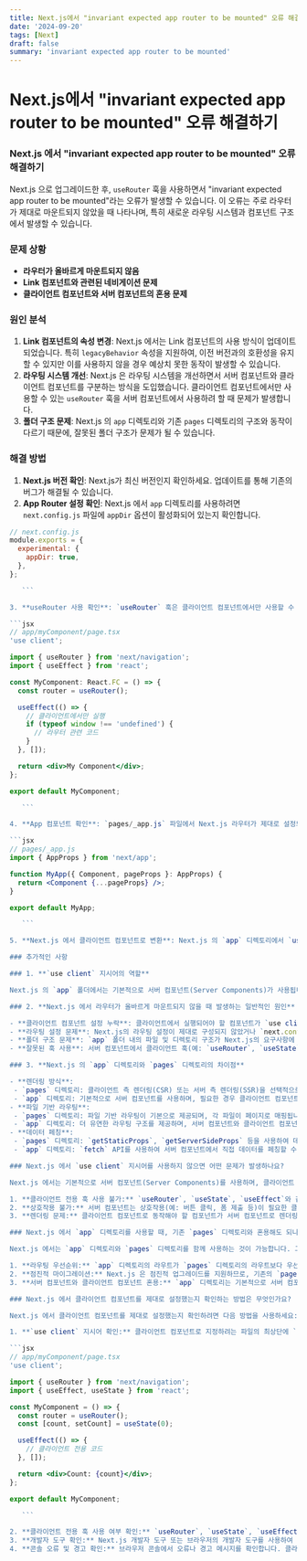 ```yaml
---
title: Next.js에서 "invariant expected app router to be mounted" 오류 해결하기
date: '2024-09-20'
tags: [Next]
draft: false
summary: 'invariant expected app router to be mounted'
---
```


# Next.js에서 "invariant expected app router to be mounted" 오류 해결하기

### Next.js 에서 "invariant expected app router to be mounted" 오류 해결하기

Next.js 으로 업그레이드한 후, `useRouter` 훅을 사용하면서 "invariant expected app router to be mounted"라는 오류가 발생할 수 있습니다. 이 오류는 주로 라우터가 제대로 마운트되지 않았을 때 나타나며, 특히 새로운 라우팅 시스템과 컴포넌트 구조에서 발생할 수 있습니다.

### 문제 상황

- **라우터가 올바르게 마운트되지 않음**
- **Link 컴포넌트와 관련된 네비게이션 문제**
- **클라이언트 컴포넌트와 서버 컴포넌트의 혼용 문제**

### 원인 분석

1. **Link 컴포넌트의 속성 변경**: Next.js 에서는 Link 컴포넌트의 사용 방식이 업데이트되었습니다. 특히 `legacyBehavior` 속성을 지원하여, 이전 버전과의 호환성을 유지할 수 있지만 이를 사용하지 않을 경우 예상치 못한 동작이 발생할 수 있습니다.
2. **라우팅 시스템 개선**: Next.js 은 라우팅 시스템을 개선하면서 서버 컴포넌트와 클라이언트 컴포넌트를 구분하는 방식을 도입했습니다. 클라이언트 컴포넌트에서만 사용할 수 있는 `useRouter` 훅을 서버 컴포넌트에서 사용하려 할 때 문제가 발생합니다.
3. **폴더 구조 문제**: Next.js 의 `app` 디렉토리와 기존 `pages` 디렉토리의 구조와 동작이 다르기 때문에, 잘못된 폴더 구조가 문제가 될 수 있습니다.

### 해결 방법

1. **Next.js 버전 확인**: Next.js가 최신 버전인지 확인하세요. 업데이트를 통해 기존의 버그가 해결될 수 있습니다.
2. **App Router 설정 확인**: Next.js 에서 `app` 디렉토리를 사용하려면 `next.config.js` 파일에 `appDir` 옵션이 활성화되어 있는지 확인합니다.

````jsx
// next.config.js
module.exports = {
  experimental: {
    appDir: true,
  },
};

   ```

3. **useRouter 사용 확인**: `useRouter` 훅은 클라이언트 컴포넌트에서만 사용할 수 있습니다. 따라서 `use client` 지시어를 사용하여 해당 컴포넌트를 클라이언트 컴포넌트로 변환해야 합니다.

```jsx
// app/myComponent/page.tsx
'use client';

import { useRouter } from 'next/navigation';
import { useEffect } from 'react';

const MyComponent: React.FC = () => {
  const router = useRouter();

  useEffect(() => {
    // 클라이언트에서만 실행
    if (typeof window !== 'undefined') {
      // 라우터 관련 코드
    }
  }, []);

  return <div>My Component</div>;
};

export default MyComponent;

   ```

4. **App 컴포넌트 확인**: `pages/_app.js` 파일에서 Next.js 라우터가 제대로 설정되었는지 확인합니다. 기본적으로 Next.js는 `pages/_app.js` 파일을 사용하여 페이지 전환을 처리합니다.

```jsx
// pages/_app.js
import { AppProps } from 'next/app';

function MyApp({ Component, pageProps }: AppProps) {
  return <Component {...pageProps} />;
}

export default MyApp;

   ```

5. **Next.js 에서 클라이언트 컴포넌트로 변환**: Next.js 의 `app` 디렉토리에서 `useRouter` 훅을 사용하는 컴포넌트는 클라이언트 컴포넌트로 변환되어야 합니다. 이를 위해 파일 상단에 `'use client';`를 추가합니다.

### 추가적인 사항

### 1. **`use client` 지시어의 역할**

Next.js 의 `app` 폴더에서는 기본적으로 서버 컴포넌트(Server Components)가 사용됩니다. 하지만 클라이언트 측에서 실행되어야 하는 코드(예: `useRouter`, `useState`, `useEffect` 등)가 있을 경우, 해당 컴포넌트를 클라이언트 컴포넌트로 지정하기 위해 `'use client';` 지시어를 사용합니다.

### 2. **Next.js 에서 라우터가 올바르게 마운트되지 않을 때 발생하는 일반적인 원인**

- **클라이언트 컴포넌트 설정 누락**: 클라이언트에서 실행되어야 할 컴포넌트가 `use client` 지시어로 지정되지 않은 경우.
- **라우팅 설정 문제**: Next.js의 라우팅 설정이 제대로 구성되지 않았거나 `next.config.js` 파일에서 `experimental.appDir` 설정이 활성화되지 않은 경우.
- **폴더 구조 문제**: `app` 폴더 내의 파일 및 디렉토리 구조가 Next.js의 요구사항에 맞지 않는 경우.
- **잘못된 훅 사용**: 서버 컴포넌트에서 클라이언트 훅(예: `useRouter`, `useState`, `useEffect`)을 사용한 경우.

### 3. **Next.js 의 `app` 디렉토리와 `pages` 디렉토리의 차이점**

- **렌더링 방식**:
 - `pages` 디렉토리: 클라이언트 측 렌더링(CSR) 또는 서버 측 렌더링(SSR)을 선택적으로 사용할 수 있습니다.
 - `app` 디렉토리: 기본적으로 서버 컴포넌트를 사용하며, 필요한 경우 클라이언트 컴포넌트로 지정할 수 있습니다.
- **파일 기반 라우팅**:
 - `pages` 디렉토리: 파일 기반 라우팅이 기본으로 제공되며, 각 파일이 페이지로 매핑됩니다.
 - `app` 디렉토리: 더 유연한 라우팅 구조를 제공하며, 서버 컴포넌트와 클라이언트 컴포넌트를 혼합하여 사용할 수 있습니다.
- **데이터 페칭**:
 - `pages` 디렉토리: `getStaticProps`, `getServerSideProps` 등을 사용하여 데이터를 페칭합니다.
 - `app` 디렉토리: `fetch` API를 사용하여 서버 컴포넌트에서 직접 데이터를 페칭할 수 있습니다.

### Next.js 에서 `use client` 지시어를 사용하지 않으면 어떤 문제가 발생하나요?

Next.js 에서는 기본적으로 서버 컴포넌트(Server Components)를 사용하며, 클라이언트 컴포넌트(Client Components)는 명시적으로 지정해야 합니다. `use client` 지시어를 사용하지 않으면 다음과 같은 문제가 발생할 수 있습니다:

1. **클라이언트 전용 훅 사용 불가:** `useRouter`, `useState`, `useEffect`와 같은 클라이언트 전용 훅을 서버 컴포넌트에서 사용할 경우 오류가 발생합니다. 서버 컴포넌트는 서버 측에서만 실행되기 때문에 클라이언트 측 훅과 호환되지 않습니다.
2. **상호작용 불가:** 서버 컴포넌트는 상호작용(예: 버튼 클릭, 폼 제출 등)이 필요한 클라이언트 측 기능을 처리할 수 없습니다. `use client` 지시어를 사용하여 클라이언트 컴포넌트로 지정하지 않으면 이러한 상호작용이 동작하지 않습니다.
3. **렌더링 문제:** 클라이언트 컴포넌트로 동작해야 할 컴포넌트가 서버 컴포넌트로 렌더링될 경우, 예상치 못한 렌더링 문제나 UI 오류가 발생할 수 있습니다. 클라이언트 컴포넌트로 명시적으로 지정하지 않으면, 컴포넌트의 상태 관리 및 DOM 조작이 제대로 작동하지 않습니다.

### Next.js 에서 `app` 디렉토리를 사용할 때, 기존 `pages` 디렉토리와 혼용해도 되나요?

Next.js 에서는 `app` 디렉토리와 `pages` 디렉토리를 함께 사용하는 것이 가능합니다. 그러나 다음과 같은 사항을 고려해야 합니다:

1. **라우팅 우선순위:** `app` 디렉토리의 라우트가 `pages` 디렉토리의 라우트보다 우선합니다. 즉, 동일한 경로가 두 디렉토리 모두에 존재할 경우, `app` 디렉토리의 라우트가 먼저 적용됩니다.
2. **점진적 마이그레이션:** Next.js 은 점진적 업그레이드를 지원하므로, 기존의 `pages` 디렉토리를 유지하면서 `app` 디렉토리로 점진적으로 전환할 수 있습니다. 이 방법은 기존 프로젝트를 한 번에 모두 전환하는 데 따른 위험을 줄이는 데 유리합니다.
3. **서버 컴포넌트와 클라이언트 컴포넌트 혼용:** `app` 디렉토리는 기본적으로 서버 컴포넌트를 사용하는 반면, `pages` 디렉토리는 클라이언트 컴포넌트를 사용합니다. 두 디렉토리의 차이점을 이해하고 혼용할 경우 각 디렉토리에 맞는 컴포넌트 구조를 유지하는 것이 중요합니다.

### Next.js 에서 클라이언트 컴포넌트를 제대로 설정했는지 확인하는 방법은 무엇인가요?

Next.js 에서 클라이언트 컴포넌트를 제대로 설정했는지 확인하려면 다음 방법을 사용하세요:

1. **`use client` 지시어 확인:** 클라이언트 컴포넌트로 지정하려는 파일의 최상단에 `'use client';` 지시어가 있는지 확인합니다. 이 지시어가 없으면 컴포넌트는 기본적으로 서버 컴포넌트로 인식됩니다.

```jsx
// app/myComponent/page.tsx
'use client';

import { useRouter } from 'next/navigation';
import { useEffect, useState } from 'react';

const MyComponent = () => {
  const router = useRouter();
  const [count, setCount] = useState(0);

  useEffect(() => {
    // 클라이언트 전용 코드
  }, []);

  return <div>Count: {count}</div>;
};

export default MyComponent;

   ```

2. **클라이언트 전용 훅 사용 여부 확인:** `useRouter`, `useState`, `useEffect` 등 클라이언트 전용 훅이 사용된 경우, 해당 컴포넌트가 클라이언트 컴포넌트로 설정되었는지 확인합니다. 서버 컴포넌트에서 이러한 훅을 사용하면 오류가 발생합니다.
3. **개발자 도구 확인:** Next.js 개발자 도구 또는 브라우저의 개발자 도구를 사용하여 렌더링된 컴포넌트를 확인합니다. 클라이언트 컴포넌트로 설정된 경우, 클라이언트 측에서 상호작용이 제대로 동작하는지 확인합니다.
4. **콘솔 오류 및 경고 확인:** 브라우저 콘솔에서 오류나 경고 메시지를 확인합니다. 클라이언트 컴포넌트로 설정되지 않았을 때 발생하는 오류는 `use client` 지시어가 누락된 경우가 많습니다.
````

